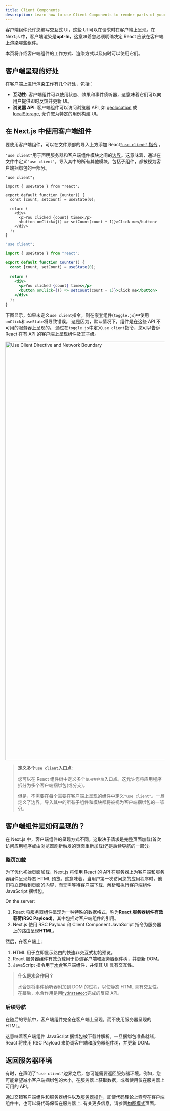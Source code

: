 ```yaml
---
title: Client Components
description: Learn how to use Client Components to render parts of your application on the client.
---
```


客户端组件允许您编写交互式 UI，这些 UI 可以在请求时在客户端上呈现。在 Next.js 中，客户端渲染是**opt-In**，这意味着您必须明确决定 React 应该在客户端上渲染哪些组件。

本页将介绍客户端组件的工作方式、渲染方式以及何时可以使用它们。

## 客户端呈现的好处

在客户端上进行渲染工作有几个好处，包括：

- **互动性**: 客户端组件可以使用状态、效果和事件侦听器，这意味着它们可以向用户提供即时反馈并更新 UI。
- **浏览器 API**: 客户端组件可以访问浏览器 API, 如 [geolocation](https://developer.mozilla.org/docs/Web/API/Geolocation_API) 或 [localStorage](https://developer.mozilla.org/docs/Web/API/Window/localStorage), 允许您为特定的用例构建 UI。

## 在 Next.js 中使用客户端组件

要使用客户端组件，可以在文件顶部的导入上方添加 React[`"use client"` 指令](https://react.dev/reference/react/use-client) 。

`"use client"`用于声明服务器和客户端组件模块之间的[边界](/docs/app/building-your-application/rendering#network-boundary)。这意味着，通过在文件中定义`"use client"`，导入其中的所有其他模块，包括子组件，都被视为客户端捆绑包的一部分。

```tsx filename="app/counter.tsx" highlight={1} switcher
"use client";

import { useState } from "react";

export default function Counter() {
  const [count, setCount] = useState(0);

  return (
    <div>
      <p>You clicked {count} times</p>
      <button onClick={() => setCount(count + 1)}>Click me</button>
    </div>
  );
}
```

```jsx filename="app/counter.js" highlight={1} switcher
"use client";

import { useState } from "react";

export default function Counter() {
  const [count, setCount] = useState(0);

  return (
    <div>
      <p>You clicked {count} times</p>
      <button onClick={() => setCount(count + 1)}>Click me</button>
    </div>
  );
}
```

下图显示，如果未定义`use client`指令，则在嵌套组件(`toggle.js`)中使用`onClick`和`useState`将导致错误。
这是因为，默认情况下，组件是在这些 API 不可用的服务器上呈现的。
通过在`toggle.js`中定义`use client`指令，您可以告诉 React 在有 API 的客户端上呈现组件及其子级。

<Image
  alt="Use Client Directive and Network Boundary"
  srclight="/docs/light/use-client-directive.png"
  srcdark="/docs/dark/use-client-directive.png"
  width="1600"
  height="1320"
/>

> **定义多个`use client`入口点**:
>
> 您可以在 React 组件树中定义多个`使用客户端`入口点。这允许您将应用程序拆分为多个客户端捆绑包(或分支)。
>
> 但是，不需要在每个需要在客户端上呈现的组件中定义`"use client"`。一旦定义了边界，导入其中的所有子组件和模块都将被视为客户端捆绑包的一部分。

## 客户端组件是如何呈现的？

在 Next.js 中，客户端组件的呈现方式不同，这取决于请求是完整页面加载(首次访问应用程序或由浏览器刷新触发的页面重新加载)还是后续导航的一部分。

### 整页加载

为了优化初始页面加载，Next.js 将使用 React 的 API 在服务器上为客户端和服务器组件呈现静态 HTML 预览。这意味着，当用户第一次访问您的应用程序时，他们将立即看到页面的内容，而无需等待客户端下载、解析和执行客户端组件 JavaScript 捆绑包。

On the server:

1. React 将服务器组件呈现为一种特殊的数据格式，称为**React 服务器组件有效载荷(RSC Payload)**，其中包括对客户端组件的引用。
2. Next.js 使用 RSC Payload 和 Client Component JavaScript 指令为服务器上的路由呈现**HTML**。

然后，在客户端上:

1. HTML 用于立即显示路由的快速非交互式初始预览。
2. React 服务器组件有效负载用于协调客户端和服务器组件树，并更新 DOM。
3. JavaScript 指令用于[水合](https://react.dev/reference/react-dom/client/hydrateRoot)客户端组件，并使其 UI 具有交互性。

> **什么是水合作用？**
>
> 水合是将事件侦听器附加到 DOM 的过程，以使静态 HTML 具有交互性。在幕后，水合作用是用[`hydrateRoot`](https://react.dev/reference/react-dom/client/hydrateRoot)完成的反应 API。

### 后续导航

在随后的导航中，客户端组件完全在客户端上呈现，而不使用服务器呈现的 HTML。

这意味着客户端组件 JavaScript 捆绑包被下载并解析。一旦捆绑包准备就绪，React 将使用 RSC Payload 来协调客户端和服务器组件树，并更新 DOM。

## 返回服务器环境

有时，在声明了`"use client"`边界之后，您可能需要返回服务器环境。例如，您可能希望减小客户端捆绑包的大小，在服务器上获取数据，或者使用仅在服务器上可用的 API。

通过交错客户端组件和服务器组件以及[服务器操作](/docs/app/building-your-application/data-fetching/server-actions-and-mutations)，即使代码理论上嵌套在客户端组件中，也可以将代码保留在服务器上. 有关更多信息，请参阅[构图模式](/docs/app/building-your-application/rendering/composition-patterns)页面。
